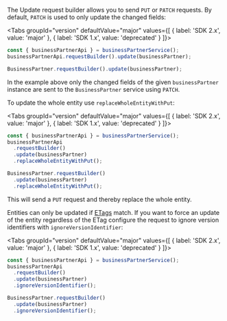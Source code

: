 
The Update request builder allows you to send `PUT` or `PATCH` requests.
By default, `PATCH` is used to only update the changed fields:

<Tabs groupId="version" defaultValue="major" values={[ { label: 'SDK 2.x', value: 'major' }, { label: 'SDK 1.x', value: 'deprecated' } ]}>
<TabItem value="major">

```ts
const { businessPartnerApi } = businessPartnerService();
businessPartnerApi.requestBuilder().update(businessPartner);
```

</TabItem>
<TabItem value="deprecated">

```ts
BusinessPartner.requestBuilder().update(businessPartner);
```

</TabItem>
</Tabs>

In the example above only the changed fields of the given `businessPartner` instance are sent to the `BusinessPartner` service using `PATCH`.

To update the whole entity use `replaceWholeEntityWithPut`:

<Tabs groupId="version" defaultValue="major" values={[ { label: 'SDK 2.x', value: 'major' }, { label: 'SDK 1.x', value: 'deprecated' } ]}>
<TabItem value="major">

```ts
const { businessPartnerApi } = businessPartnerService();
businessPartnerApi
  .requestBuilder()
  .update(businessPartner)
  .replaceWholeEntityWithPut();
```

  </TabItem>
<TabItem value="deprecated">

```ts
BusinessPartner.requestBuilder()
  .update(businessPartner)
  .replaceWholeEntityWithPut();
```

  </TabItem>
  </Tabs>

This will send a `PUT` request and thereby replace the whole entity.

Entities can only be updated if [ETags](#handling-of-etags) match.
If you want to force an update of the entity regardless of the ETag configure the request to ignore version identifiers with `ignoreVersionIdentifier`:

<Tabs groupId="version" defaultValue="major" values={[ { label: 'SDK 2.x', value: 'major' }, { label: 'SDK 1.x', value: 'deprecated' } ]}>
<TabItem value="major">

```ts
const { businessPartnerApi } = businessPartnerService();
businessPartnerApi
  .requestBuilder()
  .update(businessPartner)
  .ignoreVersionIdentifier();
```

  </TabItem>
<TabItem value="deprecated">

```ts
BusinessPartner.requestBuilder()
  .update(businessPartner)
  .ignoreVersionIdentifier();
```

  </TabItem>
  </Tabs>
